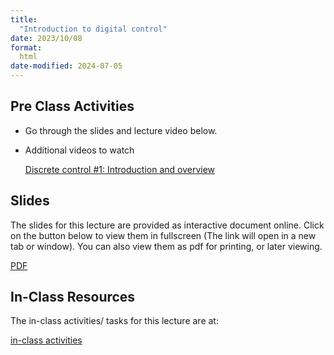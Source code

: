 ```yaml
---
title: 
  "Introduction to digital control"
date: 2023/10/08
format:
  html
date-modified: 2024-07-05
---
```


## Pre Class Activities

- Go through the slides and lecture video below. 

- Additional videos to watch

  [Discrete control #1: Introduction and overview](https://youtu.be/14cMhrp5wlk)

## Slides

The slides for this lecture are provided as interactive document online. Click
on the button below to view them in fullscreen (The link will open in a new tab
or window). You can also view them as pdf for printing, or later viewing.  

:::{.grid}

<!--
::: {.g-col-1}
[Slides](../../slides/10-digital_control/index.qmd){target="_blank" .btn .btn-success .btn-lg role="button"}

:::
-->

::: {.g-col-1}
[PDF](../../slides/10-digital_control/10-digital_control.pdf){target="_blank" .btn .btn-info .btn-lg role="button"}

:::
:::

<!--

The slides are also placed below for your reference. Use your keypad's
{{< fa arrow-left >}} and {{< fa arrow-right >}} to navigate the slides.

::: {.container style="position: relative;overflow: hidden;width:
100%;min-height:600px;"}
<iframe src="../../slides/10-digital_control/"
style="position=absolute;top: 0;left: 0;bottom: 0;right: 0;width:
100%;min-height:600px;"></iframe>
:::


## Videos

## Discrete control #1: Introduction and overview
{{< video https://www.youtube.com/embed/14cMhrp5wlk) >}}


## Lecture notes

Detailed lcture notes are available for this lecture. 
You can browse them by
clicking on the link below. 
You can also download them in various formats from
the link. 

:::{.grid}
::: {.g-col-3}
[Lecture Notes](../../notes/10-digital_control/index.qmd){.btn .btn-success .btn-lg role="button"}

:::
:::

-->

## In-Class Resources

The in-class activities/ tasks for this lecture are at:

:::{.grid}
::: {.g-col-5}

[in-class activities](../../notes/10-digital_control/in-class-activities.qmd){.btn .btn-success .btn-lg role="button"}

:::
:::



